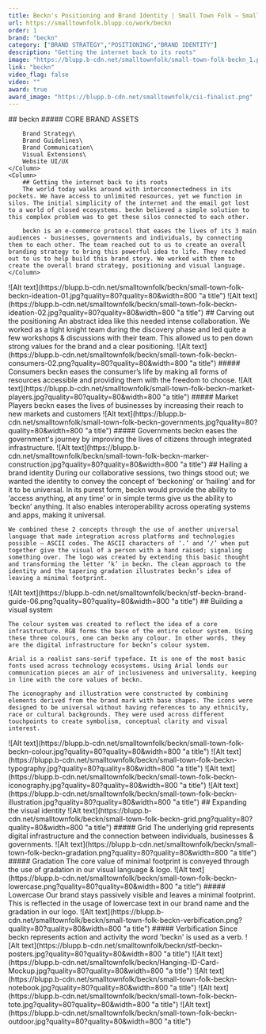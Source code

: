 ```yaml
---
title: Beckn's Positioning and Brand Identity | Small Town Folk — Small Town Folk
url: https://smalltownfolk.blupp.co/work/beckn
order: 1
brand: "beckn"
category: ["BRAND STRATEGY","POSITIONING","BRAND IDENTITY"]
description: "Getting the internet back to its roots"
image: "https://blupp.b-cdn.net/smalltownfolk/small-town-folk-beckn_1.png?quality=80"
link: "beckn"
video_flag: false
video: ""
award: true
award_image: "https://blupp.b-cdn.net/smalltownfolk/cii-finalist.png"
---
```


<Column2>
    <Column>
        ## beckn
        ##### CORE BRAND ASSETS

        Brand Strategy\
        Brand Guidelines\
        Brand Communication\
        Visual Extensions\
        Website UI/UX
    </Column>
    <Column>
        ## Getting the internet back to its roots
        The world today walks around with interconnectedness in its pockets. We have access to unlimited resources, yet we function in silos. The initial simplicity of the internet and the email got lost to a world of closed ecosystems. beckn believed a simple solution to this complex problem was to get these silos connected to each other.

        beckn is an e-commerce protocol that eases the lives of its 3 main audiences - businesses, governments and individuals, by connecting them to each other. The team reached out to us to create an overall branding strategy to bring this powerful idea to life. They reached out to us to help build this brand story. We worked with them to create the overall brand strategy, positioning and visual language.
    </Column>
</Column2>

<Column2>
    <Column>
        ![Alt text](https://blupp.b-cdn.net/smalltownfolk/beckn/small-town-folk-beckn-ideation-01.jpg?quality=80?quality=80&width=800 "a title")
    </Column>
    <Column>
        ![Alt text](https://blupp.b-cdn.net/smalltownfolk/beckn/small-town-folk-beckn-ideation-02.jpg?quality=80?quality=80&width=800 "a title")
    </Column>
</Column2>


<Column>
    ## Carving out the positioning
    An abstract idea like this needed intense collaboration. We worked as a tight knight team during the discovery phase and led quite a few workshops & discussions with their team. This allowed us to pen down strong values for the brand and a clear positioning.
</Column>

<Column3>
    <Column>
        ![Alt text](https://blupp.b-cdn.net/smalltownfolk/beckn/small-town-folk-beckn-consumers-02.png?quality=80?quality=80&width=800 "a title")
        ##### Consumers
        beckn eases the consumer’s life by making all forms of resources accessible and providing them with the freedom to choose.
    </Column>
    <Column>
        ![Alt text](https://blupp.b-cdn.net/smalltownfolk/small-town-folk-beckn-market-players.jpg?quality=80?quality=80&width=800 "a title")
        ##### Market Players
        beckn eases the lives of businesses by increasing their reach to new markets and customers
    </Column>
    <Column>
        ![Alt text](https://blupp.b-cdn.net/smalltownfolk/small-town-folk-beckn-governments.jpg?quality=80?quality=80&width=800 "a title")
        ##### Governments
        beckn eases the government's journey by improving the lives of citizens through integrated infrastructure.
    </Column>
</Column3>

<Column>
    ![Alt text](https://blupp.b-cdn.net/smalltownfolk/beckn/small-town-folk-beckn-marker-construction.jpg?quality=80?quality=80&width=800 "a title")
</Column>

<Column>
    ## Hailing a brand identity
    During our collaborative sessions, two things stood out; we wanted the identity to convey the concept of ‘beckoning’ or ‘hailing’ and for it to be universal. In its purest form, beckn would provide the ability to ‘access anything, at any time’ or in simple terms give us the ability to ‘beckn’ anything. It also enables interoperability across operating systems and apps, making it universal.

    We combined these 2 concepts through the use of another universal language that made integration across platforms and technologies possible – ASCII codes. The ASCII characters of ‘.’ and ‘/’ when put together give the visual of a person with a hand raised; signaling something over. The logo was created by extending this basic thought and transforming the letter ‘k’ in beckn. The clean approach to the identity and the tapering gradation illustrates beckn’s idea of leaving a minimal footprint.
</Column>

<Column>
    ![Alt text](https://blupp.b-cdn.net/smalltownfolk/beckn/stf-beckn-brand-guide-06.png?quality=80?quality=80&width=800 "a title")
</Column>

<Column>
    ## Building a visual system

    The colour system was created to reflect the idea of a core infrastructure. RGB forms the base of the entire colour system. Using these three colours, one can beckn any colour. In other words, they are the digital infrastructure for beckn’s colour system.

    Arial is a realist sans-serif typeface. It is one of the most basic fonts used across technology ecosystems. Using Arial lends our communication pieces an air of inclusiveness and universality, keeping in line with the core values of beckn.

    The iconography and illustration were constructed by combining elements derived from the brand mark with base shapes. The icons were designed to be universal without having references to any ethnicity, race or cultural backgrounds. They were used across different touchpoints to create symbolism, conceptual clarity and visual interest.
</Column>

<Column2>
    <Column>
        ![Alt text](https://blupp.b-cdn.net/smalltownfolk/beckn/small-town-folk-beckn-colour.jpg?quality=80?quality=80&width=800 "a title")
    </Column>
    <Column>
        ![Alt text](https://blupp.b-cdn.net/smalltownfolk/beckn/small-town-folk-beckn-typography.jpg?quality=80?quality=80&width=800 "a title")
    </Column>
</Column2>

<Column2>
    <Column>
        ![Alt text](https://blupp.b-cdn.net/smalltownfolk/beckn/small-town-folk-beckn-iconography.jpg?quality=80?quality=80&width=800 "a title")
    </Column>
    <Column>
        ![Alt text](https://blupp.b-cdn.net/smalltownfolk/beckn/small-town-folk-beckn-illustration.jpg?quality=80?quality=80&width=800 "a title")
    </Column>
</Column2>

<Column>
    ## Expanding the visual identity
</Column>

<Column4>
    <Column>
        ![Alt text](https://blupp.b-cdn.net/smalltownfolk/beckn/small-town-folk-beckn-grid.png?quality=80?quality=80&width=800 "a title")
        ##### Grid
        The underlying grid represents digital infrastructure and the connection between individuals, businesses & governments.
    </Column>
    <Column>
        ![Alt text](https://blupp.b-cdn.net/smalltownfolk/beckn/small-town-folk-beckn-gradation.png?quality=80?quality=80&width=800 "a title")
        ##### Gradation
        The core value of minimal footprint is conveyed through the use of gradation in our visual language & logo.
    </Column>
    <Column>
        ![Alt text](https://blupp.b-cdn.net/smalltownfolk/beckn/small-town-folk-beckn-lowercase.png?quality=80?quality=80&width=800 "a title")
        ##### Lowercase
        Our brand stays passively visible and leaves a minimal footprint. This is reflected in the usage of lowercase text in our brand name and the gradation in our logo.
    </Column>
    <Column>
        ![Alt text](https://blupp.b-cdn.net/smalltownfolk/beckn/small-town-folk-beckn-verbification.png?quality=80?quality=80&width=800 "a title")
        ##### Verbification
        Since beckn represents action and activity the word 'beckn' is used as a verb.
    </Column>
</Column4>

<Column>
        ![Alt text](https://blupp.b-cdn.net/smalltownfolk/beckn/stf-beckn-posters.jpg?quality=80?quality=80&width=800 "a title")
</Column>

<Column3>
    <Column>
        ![Alt text](https://blupp.b-cdn.net/smalltownfolk/beckn/Hanging-ID-Card-Mockup.jpg?quality=80?quality=80&width=800 "a title")
    </Column>
    <Column>
        ![Alt text](https://blupp.b-cdn.net/smalltownfolk/beckn/small-town-folk-beckn-notebook.jpg?quality=80?quality=80&width=800 "a title")
    </Column>
    <Column>
        ![Alt text](https://blupp.b-cdn.net/smalltownfolk/beckn/small-town-folk-beckn-tote.jpg?quality=80?quality=80&width=800 "a title")
    </Column>
</Column3>

<Column>
        ![Alt text](https://blupp.b-cdn.net/smalltownfolk/beckn/small-town-folk-beckn-outdoor.jpg?quality=80?quality=80&width=800 "a title")
</Column>